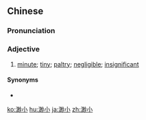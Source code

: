 ==Chinese==
{{zh-forms|t2=藐小|t3=眇小}}

===Pronunciation===
{{zh-pron
|m=miǎoxiǎo
|c=miu5 siu2
|cat=a
}}

===Adjective===
{{zh-adj}}

# [[minute]]; [[tiny]]; [[paltry]]; [[negligible]]; [[insignificant]]

====Synonyms====
* {{zh-l|微小}}

{{zh-cat|Advanced}}

[[ko:渺小]]
[[hu:渺小]]
[[ja:渺小]]
[[zh:渺小]]